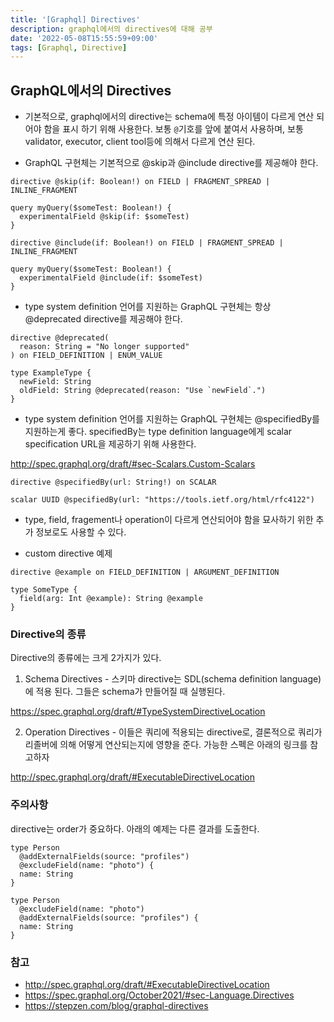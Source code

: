 ```yaml
---
title: '[Graphql] Directives'
description: graphql에서의 directives에 대해 공부
date: '2022-05-08T15:55:59+09:00'
tags: [Graphql, Directive]
---
```


## GraphQL에서의 Directives

- 기본적으로, graphql에서의 directive는 schema에 특정 아이템이 다르게 연산 되어야 함을 표시 하기 위해 사용한다.
보통 `@`기호를 앞에 붙여서 사용하며, 보통 validator, executor, client tool등에 의해서 다르게 연산 된다.

- GraphQL 구현체는 기본적으로 @skip과 @include directive를 제공해야 한다.

```gql
directive @skip(if: Boolean!) on FIELD | FRAGMENT_SPREAD | INLINE_FRAGMENT

query myQuery($someTest: Boolean!) {
  experimentalField @skip(if: $someTest)
}

directive @include(if: Boolean!) on FIELD | FRAGMENT_SPREAD | INLINE_FRAGMENT

query myQuery($someTest: Boolean!) {
  experimentalField @include(if: $someTest)
}
```

- type system definition 언어를 지원하는 GraphQL 구현체는 항상 @deprecated directive를 제공해야 한다.

```gql
directive @deprecated(
  reason: String = "No longer supported"
) on FIELD_DEFINITION | ENUM_VALUE

type ExampleType {
  newField: String
  oldField: String @deprecated(reason: "Use `newField`.")
}
```

- type system definition 언어를 지원하는 GraphQL 구현체는 @specifiedBy를 지원하는게 좋다.
specifiedBy는 type definition language에게 scalar specification URL을 제공하기 위해 사용한다.

http://spec.graphql.org/draft/#sec-Scalars.Custom-Scalars

```gql
directive @specifiedBy(url: String!) on SCALAR

scalar UUID @specifiedBy(url: "https://tools.ietf.org/html/rfc4122")
```

- type, field, fragement나 operation이 다르게 연산되어야 함을 묘사하기 위한 추가 정보로도 사용할 수 있다.

- custom directive 예제

```gql
directive @example on FIELD_DEFINITION | ARGUMENT_DEFINITION

type SomeType {
  field(arg: Int @example): String @example
}
```


### Directive의 종류

Directive의 종류에는 크게 2가지가 있다.

1. Schema Directives - 스키마 directive는 SDL(schema definition language)에 적용 된다.
그들은 schema가 만들어질 때 실행된다.

https://spec.graphql.org/draft/#TypeSystemDirectiveLocation


2. Operation Directives - 이들은 쿼리에 적용되는 directive로, 결론적으로 쿼리가 리졸버에 의해 어떻게 연산되는지에 영향을 준다.
가능한 스펙은 아래의 링크를 참고하자

http://spec.graphql.org/draft/#ExecutableDirectiveLocation


### 주의사항
directive는 order가 중요하다. 아래의 예제는 다른 결과를 도출한다.

```gql
type Person
  @addExternalFields(source: "profiles")
  @excludeField(name: "photo") {
  name: String
}
```

```gql
type Person
  @excludeField(name: "photo")
  @addExternalFields(source: "profiles") {
  name: String
}
```


### 참고
- http://spec.graphql.org/draft/#ExecutableDirectiveLocation
- https://spec.graphql.org/October2021/#sec-Language.Directives
- https://stepzen.com/blog/graphql-directives